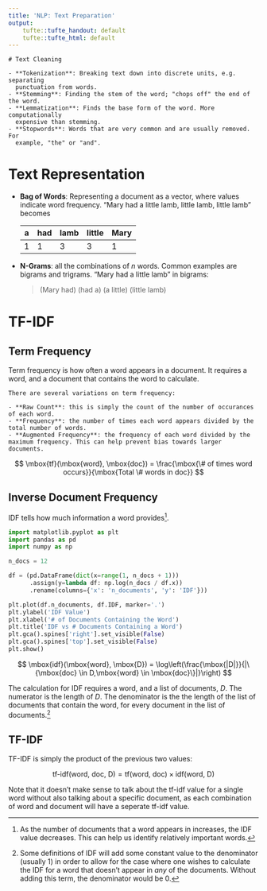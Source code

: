 ```yaml
---
title: 'NLP: Text Preparation'
output:
    tufte::tufte_handout: default
    tufte::tufte_html: default
---
```


```marginfigure
# Text Cleaning

- **Tokenization**: Breaking text down into discrete units, e.g. separating
  punctuation from words.
- **Stemming**: Finding the stem of the word; "chops off" the end of the word.
- **Lemmatization**: Finds the base form of the word. More computationally
  expensive than stemming.
- **Stopwords**: Words that are very common and are usually removed. For
  example, "the" or "and".
```


# Text Representation

- **Bag of Words**: Representing a document as a vector, where values indicate
  word frequency. "Mary had a little lamb, little lamb, little lamb" becomes

    | a   | had | lamb | little | Mary |
    | --- | --- | ---- | ------ | ---- |
    | 1   | 1   | 3    | 3      | 1    |

- **N-Grams**: all the combinations of $n$ words. Common examples are bigrams
  and trigrams. "Mary had a little lamb" in bigrams:

    > (Mary had) (had a) (a little) (little lamb)

# TF-IDF

## Term Frequency

Term frequency is how often a word appears in a document. It requires a word,
and a document that contains the word to calculate.

```marginfigure
There are several variations on term frequency:

- **Raw Count**: this is simply the count of the number of occurances of each word.
- **Frequency**: the number of times each word appears divided by the total number of words.
- **Augmented Frequency**: the frequency of each word divided by the maximum frequency. This can help prevent bias towards larger documents.
```

$$
\mbox{tf}(\mbox{word}, \mbox{doc}) =
\frac{\mbox{\# of times word occurs}}{\mbox{Total \# words in doc}}
$$

## Inverse Document Frequency

IDF tells how much information a word provides[^2].

[^2]:
    As the number of documents that a word appears in increases, the IDF value
    decreases. This can help us identify relatively important words.

```python
import matplotlib.pyplot as plt
import pandas as pd
import numpy as np

n_docs = 12

df = (pd.DataFrame(dict(x=range(1, n_docs + 1)))
      .assign(y=lambda df: np.log(n_docs / df.x))
      .rename(columns={'x': 'n_documents', 'y': 'IDF'}))

plt.plot(df.n_documents, df.IDF, marker='.')
plt.ylabel('IDF Value')
plt.xlabel('# of Documents Containing the Word')
plt.title('IDF vs # Documents Containing a Word')
plt.gca().spines['right'].set_visible(False)
plt.gca().spines['top'].set_visible(False)
plt.show()
```

$$
\mbox{idf}(\mbox{word}, \mbox{D})
=
\log\left(\frac{\mbox{|D|}}{|\{\mbox{doc} \in D,\mbox{word} \in \mbox{doc}\}|}\right)
$$


The calculation for IDF requires a word, and a list of documents, $D$. The
numerator is the length of $D$. The denominator is the the length of the list of
documents that contain the word, for every document in the list of
documents.[^3]

[^3]:
    Some definitions of IDF will add some constant value to the denominator
    (usually 1) in order to allow for the case where one wishes to calculate the
    IDF for a word that doesn't appear in *any* of the documents. Without adding
    this term, the denominator would be 0.

## TF-IDF

TF-IDF is simply the product of the previous two values:

$$
\mbox{tf-idf(word, doc, D)} = \mbox{tf}(\mbox{word, doc}) \times \mbox{idf}(\mbox{word, D})
$$

Note that it doesn't make sense to talk about the tf-idf value for a single word
without also talking about a specific document, as each combination of word and
document will have a seperate tf-idf value.
